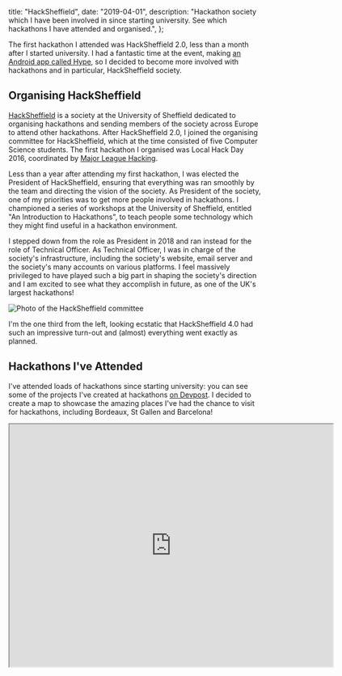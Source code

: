  title: "HackSheffield",
  date: "2019-04-01",
  description:
    "Hackathon society which I have been involved in since starting university. See which hackathons I have attended and organised.",
};

The first hackathon I attended was HackSheffield 2.0, less than a month after I started university. I had a fantastic time at the event, making [an Android app called Hype](/projects/hype), so I decided to become more involved with hackathons and in particular, HackSheffield society.

## Organising HackSheffield

[HackSheffield](https://hacksheffield.co) is a society at the University of Sheffield dedicated to organising hackathons and sending members of the society across Europe to attend other hackathons. After HackSheffield 2.0, I joined the organising committee for HackSheffield, which at the time consisted of five Computer Science students. The first hackathon I organised was Local Hack Day 2016, coordinated by [Major League Hacking](https://mlh.io).

Less than a year after attending my first hackathon, I was elected the President of HackSheffield, ensuring that everything was ran smoothly by the team and directing the vision of the society. As President of the society, one of my priorities was to get more people involved in hackathons. I championed a series of workshops at the University of Sheffield, entitled "An Introduction to Hackathons", to teach people some technology which they might find useful in a hackathon environment.

I stepped down from the role as President in 2018 and ran instead for the role of Technical Officer. As Technical Officer, I was in charge of the society's infrastructure, including the society's website, email server and the society's many accounts on various platforms. I feel massively privileged to have played such a big part in shaping the society's direction and I am excited to see what they accomplish in future, as one of the UK's largest hackathons!

![Photo of the HackSheffield committee](hacksheffield/committee.jpg)

I'm the one third from the left, looking ecstatic that HackSheffield 4.0 had such an impressive turn-out and (almost) everything went exactly as planned.

## Hackathons I've Attended

I've attended loads of hackathons since starting university: you can see some of the projects I've created at hackathons [on Devpost](https://devpost.com/gregives). I decided to create a map to showcase the amazing places I've had the chance to visit for hackathons, including Bordeaux, St Gallen and Barcelona!

<iframe
  title="Greg's Hackathons – Google My Maps"
  src="https://www.google.com/maps/d/u/0/embed?mid=1TPa-VDk3oQ1qIfv2efqFSsRUzG5Zj2p0"
  width="640"
  height="480"
  loading="lazy"
  className="mt-4 w-full max-h-[60svh] drop-shadow-md"
/>
